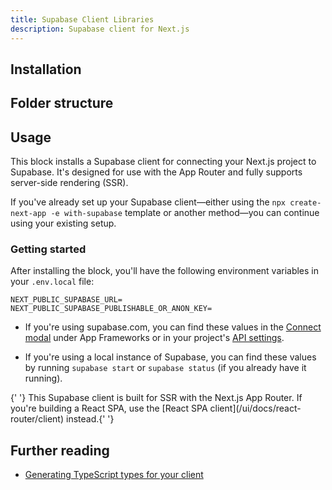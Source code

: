 ```yaml
---
title: Supabase Client Libraries
description: Supabase client for Next.js
---
```


## Installation

<BlockItem name="supabase-client-nextjs" description="Supabase Client for Next.js" />

## Folder structure

<RegistryBlock itemName="supabase-client-nextjs" />

## Usage

This block installs a Supabase client for connecting your Next.js project to Supabase. It's designed for use with the App Router and fully supports server-side rendering (SSR).

If you've already set up your Supabase client—either using the `npx create-next-app -e with-supabase` template or another method—you can continue using your existing setup.

### Getting started

After installing the block, you'll have the following environment variables in your `.env.local` file:

```env
NEXT_PUBLIC_SUPABASE_URL=
NEXT_PUBLIC_SUPABASE_PUBLISHABLE_OR_ANON_KEY=
```

- If you're using supabase.com, you can find these values in the [Connect modal](https://supabase.com/dashboard/project/_?showConnect=true) under App Frameworks or in your project's [API settings](https://supabase.com/dashboard/project/_/settings/api).

- If you're using a local instance of Supabase, you can find these values by running `supabase start` or `supabase status` (if you already have it running).

<Admonition type="warning">
  {' '}
  This Supabase client is built for SSR with the Next.js App Router. If you're building a React SPA,
  use the [React SPA client](/ui/docs/react-router/client) instead.{' '}
</Admonition>

## Further reading

- [Generating TypeScript types for your client](https://supabase.com/docs/guides/api/rest/generating-types)
